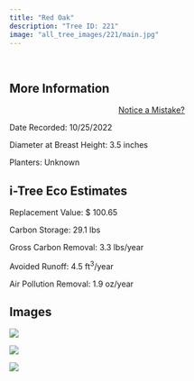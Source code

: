 ```yaml
---
title: "Red Oak"
description: "Tree ID: 221"
image: "all_tree_images/221/main.jpg"
---
```


<br>

## **More Information**
::: column-margin
<center><a class="button" href="https://forms.gle/W6f5nwYxrM33hF4f7">Notice a Mistake?</a></center>
:::


Date Recorded:  10/25/2022

Diameter at Breast Height:  3.5  inches

Planters:  Unknown

## **i-Tree Eco Estimates**


 Replacement Value: $ 100.65

 Carbon Storage:  29.1  lbs

 Gross Carbon Removal:  3.3  lbs/year

 Avoided Runoff:  4.5  ft<sup>3</sup>/year

 Air Pollution Removal:  1.9  oz/year

## **Images**


 ![](all_tree_images/221/IMG_7168.jpg)

 ![](all_tree_images/221/IMG_7169.jpg)

 ![](all_tree_images/221/main.jpg)
